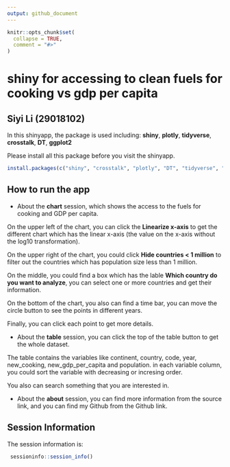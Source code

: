 ```yaml
---
output: github_document
---
```


<!-- README.md is generated from README.Rmd. Please edit that file -->

```r
knitr::opts_chunk$set(
  collapse = TRUE,
  comment = "#>"
)
```

# shiny for accessing to clean fuels for cooking vs gdp per capita


## Siyi Li (29018102)

In this shinyapp, the package is used including: **shiny**, **plotly**, **tidyverse**, **crosstalk**, **DT**, **ggplot2**

Please install all this package before you visit the shinyapp.


```r
install.packages(c("shiny", "crosstalk", "plotly", "DT", "tidyverse", "here","ggplot2"))
```

## How to run the app

- About the **chart** session, which shows the access to the fuels for cooking and GDP per capita.

On the upper left of the chart, you can click the **Linearize x-axis** to get the different chart which has the linear x-axis (the value on the x-axis without the log10 transformation).

On the upper right of the chart, you could click **Hide countries < 1 million** to filter out the countries which has population size less than 1 million.

On the middle, you could find a box which has the lable **Which country do you want to analyze**, you can select one or more countries and get their information.

On the bottom of the chart, you also can find a time bar, you can move the circle button to see the points in different years.

Finally, you can click each point to get more details.


-  About the **table** session, you can click the top of the table button to get the whole dataset.

The table contains the variables like continent, country, code, year, new_cooking, new_gdp_per_capita and population. in each variable column, you could sort the variable with decreasing or incresing order.

You also can search something that you are interested in.


-  About the **about** session, you can find more information from the source link, and you can find my Github from the Github link.



## Session Information

The session information is:

```r
 sessioninfo::session_info()
```
